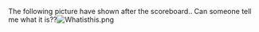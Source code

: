The following picture have shown after the scoreboard.. Can someone tell me what it is??[[File:Whatisthis.png|left]]<ac_metadata title="Some new information needed.."> </ac_metadata>